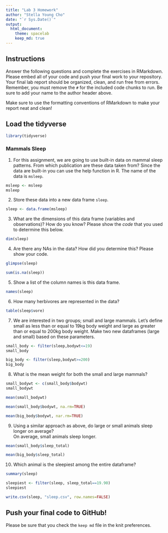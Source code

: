 ```yaml
---
title: "Lab 3 Homework"
author: "Stella Young Cho"
date: "`r Sys.Date()`"
output:
  html_document: 
    theme: spacelab
    keep_md: true
---
```


## Instructions
Answer the following questions and complete the exercises in RMarkdown. Please embed all of your code and push your final work to your repository. Your final lab report should be organized, clean, and run free from errors. Remember, you must remove the `#` for the included code chunks to run. Be sure to add your name to the author header above.  

Make sure to use the formatting conventions of RMarkdown to make your report neat and clean!  

## Load the tidyverse
```r
library(tidyverse)
```

### Mammals Sleep  
1. For this assignment, we are going to use built-in data on mammal sleep patterns. From which publication are these data taken from? Since the data are built-in you can use the help function in R. The name of the data is `msleep`.  
```r
msleep <- msleep
msleep
```

2. Store these data into a new data frame `sleep`.  
```r
sleep <- data.frame(msleep)
```

3. What are the dimensions of this data frame (variables and observations)? How do you know? Please show the *code* that you used to determine this below.  
```r
dim(sleep)
```

4. Are there any NAs in the data? How did you determine this? Please show your code.  
```r
glimpse(sleep)
```

```r
sum(is.na(sleep))
```

5. Show a list of the column names is this data frame.
```r
names(sleep)
```

6. How many herbivores are represented in the data?  
```r
table(sleep$vore)
```

7. We are interested in two groups; small and large mammals. Let's define small as less than or equal to 19kg body weight and large as greater than or equal to 200kg body weight. Make two new dataframes (large and small) based on these parameters.
```r
small_body <- filter(sleep,bodywt<=19)
small_body
```
```r
big_body <- filter(sleep,bodywt>=200)
big_body
```

8. What is the mean weight for both the small and large mammals?
```r
small_bodywt <- c(small_body$bodywt)
small_bodywt
```

```r
mean(small_bodywt)
```

```r
mean(small_body$bodywt, na.rm=TRUE)
```

```r
mean(big_body$bodywt, nar.rm=TRUE)
```

9. Using a similar approach as above, do large or small animals sleep longer on average?  
On average, small animals sleep longer. 
```r
mean(small_body$sleep_total)
```

```r
mean(big_body$sleep_total)
```

10. Which animal is the sleepiest among the entire dataframe?
```r
summary(sleep)
```
```r
sleepiest <- filter(sleep, sleep_total==19.90)
sleepiest
```
```r
write.csv(sleep, "sleep.csv", row.names=FALSE)
```

## Push your final code to GitHub!
Please be sure that you check the `keep md` file in the knit preferences.   